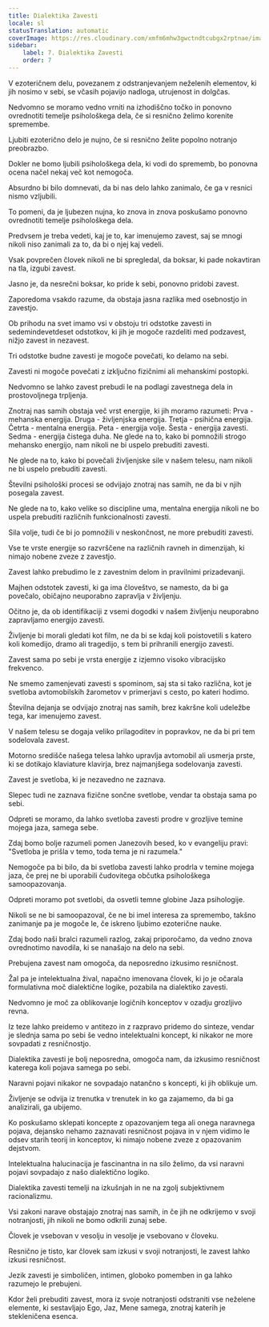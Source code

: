 ```yaml
---
title: Dialektika Zavesti
locale: sl
statusTranslation: automatic
coverImage: https://res.cloudinary.com/xmfm6mhw3gwctndtcubgx2rptnae/image/upload/v1741354419/small_cover_la_gran_rebelion_28716e29d2.webp
sidebar:
    label: 7. Dialektika Zavesti
    order: 7
---
```

V ezoteričnem delu, povezanem z odstranjevanjem neželenih elementov, ki jih nosimo v sebi, se včasih pojavijo nadloga, utrujenost in dolgčas.

Nedvomno se moramo vedno vrniti na izhodiščno točko in ponovno ovrednotiti temelje psihološkega dela, če si resnično želimo korenite spremembe.

Ljubiti ezoterično delo je nujno, če si resnično želite popolno notranjo preobrazbo.

Dokler ne bomo ljubili psihološkega dela, ki vodi do sprememb, bo ponovna ocena načel nekaj več kot nemogoča.

Absurdno bi bilo domnevati, da bi nas delo lahko zanimalo, če ga v resnici nismo vzljubili.

To pomeni, da je ljubezen nujna, ko znova in znova poskušamo ponovno ovrednotiti temelje psihološkega dela.

Predvsem je treba vedeti, kaj je to, kar imenujemo zavest, saj se mnogi nikoli niso zanimali za to, da bi o njej kaj vedeli.

Vsak povprečen človek nikoli ne bi spregledal, da boksar, ki pade nokavtiran na tla, izgubi zavest.

Jasno je, da nesrečni boksar, ko pride k sebi, ponovno pridobi zavest.

Zaporedoma vsakdo razume, da obstaja jasna razlika med osebnostjo in zavestjo.

Ob prihodu na svet imamo vsi v obstoju tri odstotke zavesti in sedemindevetdeset odstotkov, ki jih je mogoče razdeliti med podzavest, nižjo zavest in nezavest.

Tri odstotke budne zavesti je mogoče povečati, ko delamo na sebi.

Zavesti ni mogoče povečati z izključno fizičnimi ali mehanskimi postopki.

Nedvomno se lahko zavest prebudi le na podlagi zavestnega dela in prostovoljnega trpljenja.

Znotraj nas samih obstaja več vrst energije, ki jih moramo razumeti: Prva - mehanska energija. Druga - življenjska energija. Tretja - psihična energija. Četrta - mentalna energija. Peta - energija volje. Šesta - energija zavesti. Sedma - energija čistega duha. Ne glede na to, kako bi pomnožili strogo mehansko energijo, nam nikoli ne bi uspelo prebuditi zavesti.

Ne glede na to, kako bi povečali življenjske sile v našem telesu, nam nikoli ne bi uspelo prebuditi zavesti.

Številni psihološki procesi se odvijajo znotraj nas samih, ne da bi v njih posegala zavest.

Ne glede na to, kako velike so discipline uma, mentalna energija nikoli ne bo uspela prebuditi različnih funkcionalnosti zavesti.

Sila volje, tudi če bi jo pomnožili v neskončnost, ne more prebuditi zavesti.

Vse te vrste energije so razvrščene na različnih ravneh in dimenzijah, ki nimajo nobene zveze z zavestjo.

Zavest lahko prebudimo le z zavestnim delom in pravilnimi prizadevanji.

Majhen odstotek zavesti, ki ga ima človeštvo, se namesto, da bi ga povečalo, običajno neuporabno zapravlja v življenju.

Očitno je, da ob identifikaciji z vsemi dogodki v našem življenju neuporabno zapravljamo energijo zavesti.

Življenje bi morali gledati kot film, ne da bi se kdaj koli poistovetili s katero koli komedijo, dramo ali tragedijo, s tem bi prihranili energijo zavesti.

Zavest sama po sebi je vrsta energije z izjemno visoko vibracijsko frekvenco.

Ne smemo zamenjevati zavesti s spominom, saj sta si tako različna, kot je svetloba avtomobilskih žarometov v primerjavi s cesto, po kateri hodimo.

Številna dejanja se odvijajo znotraj nas samih, brez kakršne koli udeležbe tega, kar imenujemo zavest.

V našem telesu se dogaja veliko prilagoditev in popravkov, ne da bi pri tem sodelovala zavest.

Motorno središče našega telesa lahko upravlja avtomobil ali usmerja prste, ki se dotikajo klaviature klavirja, brez najmanjšega sodelovanja zavesti.

Zavest je svetloba, ki je nezavedno ne zaznava.

Slepec tudi ne zaznava fizične sončne svetlobe, vendar ta obstaja sama po sebi.

Odpreti se moramo, da lahko svetloba zavesti prodre v grozljive temine mojega jaza, samega sebe.

Zdaj bomo bolje razumeli pomen Janezovih besed, ko v evangeliju pravi: "Svetloba je prišla v temo, toda tema je ni razumela."

Nemogoče pa bi bilo, da bi svetloba zavesti lahko prodrla v temine mojega jaza, če prej ne bi uporabili čudovitega občutka psihološkega samoopazovanja.

Odpreti moramo pot svetlobi, da osvetli temne globine Jaza psihologije.

Nikoli se ne bi samoopazoval, če ne bi imel interesa za spremembo, takšno zanimanje pa je mogoče le, če iskreno ljubimo ezoterične nauke.

Zdaj bodo naši bralci razumeli razlog, zakaj priporočamo, da vedno znova ovrednotimo navodila, ki se nanašajo na delo na sebi.

Prebujena zavest nam omogoča, da neposredno izkusimo resničnost.

Žal pa je intelektualna žival, napačno imenovana človek, ki jo je očarala formulativna moč dialektične logike, pozabila na dialektiko zavesti.

Nedvomno je moč za oblikovanje logičnih konceptov v ozadju grozljivo revna.

Iz teze lahko preidemo v antitezo in z razpravo pridemo do sinteze, vendar je slednja sama po sebi še vedno intelektualni koncept, ki nikakor ne more sovpadati z resničnostjo.

Dialektika zavesti je bolj neposredna, omogoča nam, da izkusimo resničnost katerega koli pojava samega po sebi.

Naravni pojavi nikakor ne sovpadajo natančno s koncepti, ki jih oblikuje um.

Življenje se odvija iz trenutka v trenutek in ko ga zajamemo, da bi ga analizirali, ga ubijemo.

Ko poskušamo sklepati koncepte z opazovanjem tega ali onega naravnega pojava, dejansko nehamo zaznavati resničnost pojava in v njem vidimo le odsev starih teorij in konceptov, ki nimajo nobene zveze z opazovanim dejstvom.

Intelektualna halucinacija je fascinantna in na silo želimo, da vsi naravni pojavi sovpadajo z našo dialektično logiko.

Dialektika zavesti temelji na izkušnjah in ne na zgolj subjektivnem racionalizmu.

Vsi zakoni narave obstajajo znotraj nas samih, in če jih ne odkrijemo v svoji notranjosti, jih nikoli ne bomo odkrili zunaj sebe.

Človek je vsebovan v vesolju in vesolje je vsebovano v človeku.

Resnično je tisto, kar človek sam izkusi v svoji notranjosti, le zavest lahko izkusi resničnost.

Jezik zavesti je simboličen, intimen, globoko pomemben in ga lahko razumejo le prebujeni.

Kdor želi prebuditi zavest, mora iz svoje notranjosti odstraniti vse neželene elemente, ki sestavljajo Ego, Jaz, Mene samega, znotraj katerih je stekleničena esenca.

